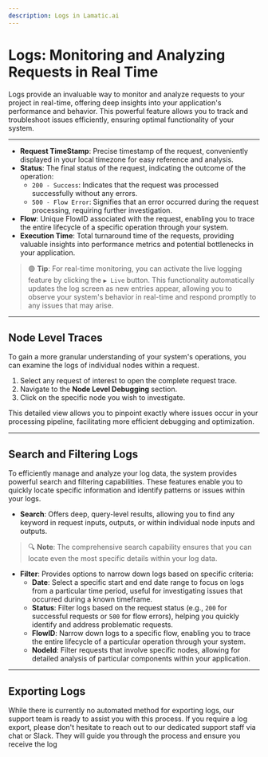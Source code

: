 ```yaml
---
description: Logs in Lamatic.ai
---
```


# **Logs: Monitoring and Analyzing Requests in Real Time**

Logs provide an invaluable way to monitor and analyze requests to your project in real-time, offering deep insights into your application's performance and behavior. This powerful feature allows you to track and troubleshoot issues efficiently, ensuring optimal functionality of your system.

---

- **Request TimeStamp**: Precise timestamp of the request, conveniently displayed in your local timezone for easy reference and analysis.
- **Status**: The final status of the request, indicating the outcome of the operation:
  - `200 - Success`: Indicates that the request was processed successfully without any errors.
  - `500 - Flow Error`: Signifies that an error occurred during the request processing, requiring further investigation.
- **Flow**: Unique FlowID associated with the request, enabling you to trace the entire lifecycle of a specific operation through your system.
- **Execution Time**: Total turnaround time of the requests, providing valuable insights into performance metrics and potential bottlenecks in your application.

> 🟢 **Tip**: For real-time monitoring, you can activate the live logging feature by clicking the `▶️ Live` button. This functionality automatically updates the log screen as new entries appear, allowing you to observe your system's behavior in real-time and respond promptly to any issues that may arise.

---

## **Node Level Traces**

To gain a more granular understanding of your system's operations, you can examine the logs of individual nodes within a request.

1. Select any request of interest to open the complete request trace.
2. Navigate to the **Node Level Debugging** section.
3. Click on the specific node you wish to investigate.

This detailed view allows you to pinpoint exactly where issues occur in your processing pipeline, facilitating more efficient debugging and optimization.

---

## **Search and Filtering Logs**

To efficiently manage and analyze your log data, the system provides powerful search and filtering capabilities. These features enable you to quickly locate specific information and identify patterns or issues within your logs.

- **Search**: Offers deep, query-level results, allowing you to find any keyword in request inputs, outputs, or within individual node inputs and outputs.

> 🔍 **Note**: The comprehensive search capability ensures that you can locate even the most specific details within your log data.

- **Filter**: Provides options to narrow down logs based on specific criteria:
  - **Date**: Select a specific start and end date range to focus on logs from a particular time period, useful for investigating issues that occurred during a known timeframe.
  - **Status**: Filter logs based on the request status (e.g., `200` for successful requests or `500` for flow errors), helping you quickly identify and address problematic requests.
  - **FlowID**: Narrow down logs to a specific flow, enabling you to trace the entire lifecycle of a particular operation through your system.
  - **NodeId**: Filter requests that involve specific nodes, allowing for detailed analysis of particular components within your application.

---

## **Exporting Logs**

While there is currently no automated method for exporting logs, our support team is ready to assist you with this process. If you require a log export, please don't hesitate to reach out to our dedicated support staff via chat or Slack. They will guide you through the process and ensure you receive the log